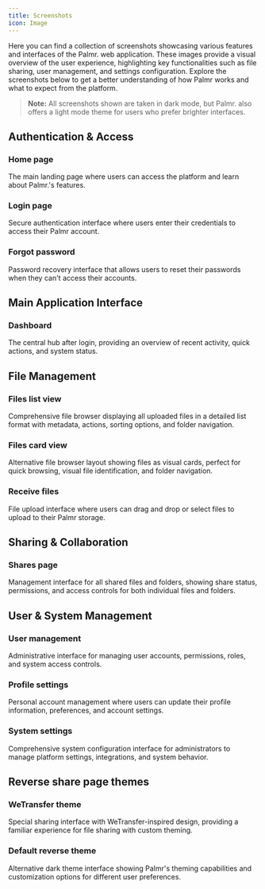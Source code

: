 ```yaml
---
title: Screenshots
icon: Image
---
```



Here you can find a collection of screenshots showcasing various features and interfaces of the Palmr. web application. These images provide a visual overview of the user experience, highlighting key functionalities such as file sharing, user management, and settings configuration. Explore the screenshots below to get a better understanding of how Palmr works and what to expect from the platform.

> **Note:** All screenshots shown are taken in dark mode, but Palmr. also offers a light mode theme for users who prefer brighter interfaces.

## Authentication & Access

### Home page

The main landing page where users can access the platform and learn about Palmr.'s features.

<ZoomableImage src="/assets/v3/screenshots/home.png" alt="Home Page - Main landing page of Palmr" />

### Login page

Secure authentication interface where users enter their credentials to access their Palmr account.

<ZoomableImage src="/assets/v3/screenshots/login.png" alt="Login Page - User authentication interface" />

### Forgot password

Password recovery interface that allows users to reset their passwords when they can't access their accounts.

<ZoomableImage src="/assets/v3/screenshots/forgot-password.png" alt="Forgot Password - Password recovery interface" />

## Main Application Interface

### Dashboard

The central hub after login, providing an overview of recent activity, quick actions, and system status.

<ZoomableImage
  src="/assets/v3/screenshots/dashboard.png"
  alt="Dashboard - Main application hub with overview and quick actions"
/>

## File Management

### Files list view

Comprehensive file browser displaying all uploaded files in a detailed list format with metadata, actions, sorting options, and folder navigation.

<ZoomableImage
  src="/assets/v3/screenshots/files-list.png"
  alt="Files List View - Detailed file browser with metadata and actions"
/>

### Files card view

Alternative file browser layout showing files as visual cards, perfect for quick browsing, visual file identification, and folder navigation.

<ZoomableImage
  src="/assets/v3/screenshots/files-card.png"
  alt="Files Card View - Visual card-based file browser layout"
/>

### Receive files

File upload interface where users can drag and drop or select files to upload to their Palmr storage.

<ZoomableImage
  src="/assets/v3/screenshots/receive-files.png"
  alt="Receive Files - File upload interface with drag and drop functionality"
/>

## Sharing & Collaboration

### Shares page

Management interface for all shared files and folders, showing share status, permissions, and access controls for both individual files and folders.

<ZoomableImage
  src="/assets/v3/screenshots/shares.png"
  alt="Shares Page - Share management with permissions and access controls"
/>

## User & System Management

### User management

Administrative interface for managing user accounts, permissions, roles, and system access controls.

<ZoomableImage
  src="/assets/v3/screenshots/user-management.png"
  alt="User Management - Administrative interface for user accounts and permissions"
/>

### Profile settings

Personal account management where users can update their profile information, preferences, and account settings.

<ZoomableImage
  src="/assets/v3/screenshots/profile.png"
  alt="Profile Settings - Personal account management and preferences"
/>

### System settings

Comprehensive system configuration interface for administrators to manage platform settings, integrations, and system behavior.

<ZoomableImage
  src="/assets/v3/screenshots/settings.png"
  alt="System Settings - Administrative configuration interface"
/>

## Reverse share page themes

### WeTransfer theme

Special sharing interface with WeTransfer-inspired design, providing a familiar experience for file sharing with custom theming.

<ZoomableImage
  src="/assets/v3/screenshots/wetransfer.png"
  alt="WeTransfer Theme - WeTransfer-inspired sharing interface with custom theming"
/>

### Default reverse theme

Alternative dark theme interface showing Palmr's theming capabilities and customization options for different user preferences.

<ZoomableImage
  src="/assets/v3/screenshots/default-reverse.png"
  alt="Default Reverse Theme - Dark theme interface showcasing customization options"
/>
